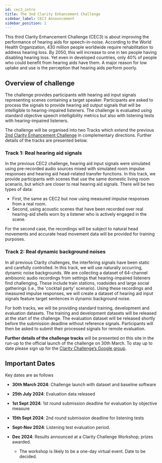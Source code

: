 ```yaml
---
id: cec3_intro
title: The 3nd Clarity Enhancement Challenge
sidebar_label: CEC3 Announcement
sidebar_position: 1
---
```


This third Clarity Enhancement Challenge (CEC3) is about improving the performance of hearing aids for speech-in-noise. According to the World Health Organization, 430 million people worldwide require rehabilitation to address hearing loss. By 2050, this will increase to one in ten people having disabling hearing loss. Yet even in developed countries, only 40% of people who could benefit from hearing aids have them. A major reason for low uptake and use is the perception that hearing aids perform poorly.

## Overview of challenge

The challenge provides participants with hearing aid input signals representing scenes containing a target speaker. Participants are asked to process the signals to provide hearing aid output signals that will be intelligible to hearing-impaired listeners. The challenge is evaluated using standard objective speech intelligibility metrics but also with listening tests with hearing-impaired listeners.

The challenge will be organised into two Tracks which extend the previous [2nd Clarity Enhancement Challenge](../cec2/cec2_intro) in complementary directions. Further details of the tracks are presented below.

### Track 1: Real hearing aid signals

In the previous CEC2 challenge, hearing aid input signals were simulated using pre-recorded audio sources mixed with simulated room impulse responses and hearing aid head-related transfer functions. In this track, we provide participants with scenes that use the same domestic living room scenario, but which are closer to real hearing aid signals. There will be two types of data:

- First, the same as CEC2 but now using measured impulse responses from a real room.
- Second, using acoustic scenes that have been recorded over real hearing-aid shells worn by a listener who is actively engaged in the scene.

For the second case, the recordings will be subject to natural head movements and accurate head movement data will be provided for training purposes.

### Track 2: Real dynamic background noises

In all previous Clarity challenges, the interfering signals have been static and carefully controlled. In this track, we will use naturally occurring, dynamic noise backgrounds. We are collecting a dataset of 64-channel ambisonic audio recordings from settings that hearing-impaired listeners find challenging. These include train stations, roadsides and large social gatherings (i.e., the 'cocktail party' scenario). Using these recordings and measured impulse responses, we will create a dataset of hearing aid input signals feature target sentences in dynamic background noise.

For both tracks, we will be providing standard training, development and evaluation datasets. The training and development datasets will be released at the start of the challenge. The evaluation dataset will be released shortly before the submission deadline without reference signals. Participants will then be asked to submit their processed signals for remote evaluation.

**Further details of the challenge tracks** will be presented on this site in the run-up to the official launch of the challenge on 30th March. To stay up to date please sign up for the [Clarity Challenge’s Google group](https://groups.google.com/g/clarity-challenge).

## Important Dates

Key dates are as follows

- **30th March 2024**: Challenge launch with dataset and baseline software
- **25th July 2024**: Evaluation data released
- **1st Sept 2024**: 1st round submission deadline for evaluation by objective measure

- **15th Sept 2024**: 2nd round submission deadline for listening tests

- **Sept-Nov 2024**: Listening test evaluation period.
- **Dec 2024**:  Results announced at a Clarity Challenge Workshop; prizes awarded.
  - The workshop is likely to be a one-day virtual event. Date to be decided.
